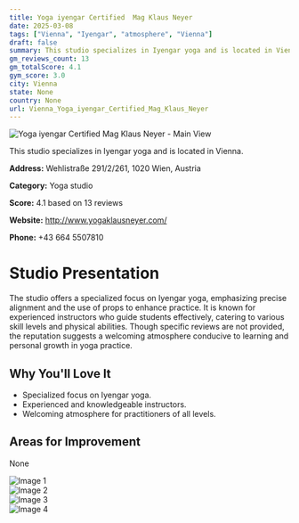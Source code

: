 ```yaml
---
title: Yoga iyengar Certified  Mag Klaus Neyer
date: 2025-03-08
tags: ["Vienna", "Iyengar", "atmosphere", "Vienna"]  
draft: false
summary: This studio specializes in Iyengar yoga and is located in Vienna.
gm_reviews_count: 13
gm_totalScore: 4.1
gym_score: 3.0
city: Vienna
state: None
country: None
url: Vienna_Yoga_iyengar_Certified_Mag_Klaus_Neyer
---
```


<div className="aspect-[16/9] relative my-8">
  <img 
    src="https://lh5.googleusercontent.com/p/AF1QipMgZadea13qbp9XJ9blvKTmmgkMKQsphPGe4uVw=w1920-h1080-k-no"
    alt="Yoga iyengar Certified  Mag Klaus Neyer - Main View"
    className="object-cover absolute inset-0 w-full h-full rounded-lg"
  />
</div>

This studio specializes in Iyengar yoga and is located in Vienna.

**Address:** Wehlistraße 291/2/261, 1020 Wien, Austria

**Category:** Yoga studio

**Score:** 4.1 based on 13 reviews

**Website:** http://www.yogaklausneyer.com/

**Phone:** +43 664 5507810

# Studio Presentation

The studio offers a specialized focus on Iyengar yoga, emphasizing precise alignment and the use of props to enhance practice. 
It is known for experienced instructors who guide students effectively, catering to various skill levels and physical abilities. 
Though specific reviews are not provided, the reputation suggests a welcoming atmosphere conducive to learning and personal growth in yoga practice.

## Why You'll Love It

- Specialized focus on Iyengar yoga.
- Experienced and knowledgeable instructors.
- Welcoming atmosphere for practitioners of all levels.

## Areas for Improvement

None

<div className="grid grid-cols-1 xl:grid-cols-2 gap-4 my-8">
<div className="aspect-[4/3] relative"><img src="https://lh5.googleusercontent.com/p/AF1QipMYWPxtyYgjmztsRRUGEaucVHu2rZCMroPx81r_=w1920-h1080-k-no" alt="Image 1" className="object-cover absolute inset-0 w-full h-full rounded-lg" /></div>
<div className="aspect-[4/3] relative"><img src="https://lh5.googleusercontent.com/p/AF1QipM1pqpxqWErcjJkwufgVhC9vmOKp1tg-a0iuY0t=w1920-h1080-k-no" alt="Image 2" className="object-cover absolute inset-0 w-full h-full rounded-lg" /></div>
<div className="aspect-[4/3] relative"><img src="https://streetviewpixels-pa.googleapis.com/v1/thumbnail?panoid=4RL6Ztfu1JMJJYZ7RtnADQ&cb_client=maps_sv.tactile.gps&w=203&h=100&yaw=80.16797&pitch=0&thumbfov=100" alt="Image 3" className="object-cover absolute inset-0 w-full h-full rounded-lg" /></div>
<div className="aspect-[4/3] relative"><img src="https://lh5.googleusercontent.com/p/AF1QipMgZadea13qbp9XJ9blvKTmmgkMKQsphPGe4uVw=w1920-h1080-k-no" alt="Image 4" className="object-cover absolute inset-0 w-full h-full rounded-lg" /></div>
</div>